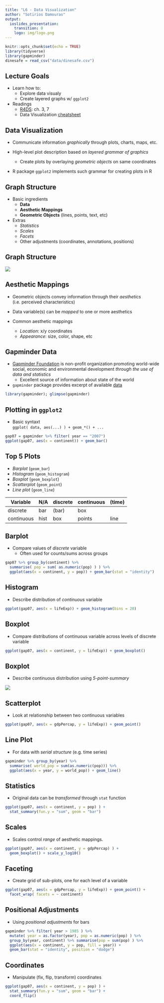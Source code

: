 ```yaml
---
title: "L6 - Data Visualization"
author: "Sotirios Damouras"
output:  
  ioslides_presentation:
    transition: 0
    logo: img/logo.png
---
```


```r
knitr::opts_chunk$set(echo = TRUE)
library(tidyverse)
library(gapminder)
dinesafe = read_csv("data/dinesafe.csv") 
```


## Lecture Goals 

- Learn how to:
    + Explore data visualy
    + Create layered graphs w/ `ggplot2`
    
- Readings 
    + [R4DS](http://r4ds.had.co.nz/): ch. 3, 7
    + Data Visualization [cheatsheet](https://www.rstudio.com/wp-content/uploads/2015/05/ggplot2-cheatsheet.pdf)

## Data Visualization 

- Communicate information *graphically* through plots, charts, maps, etc.

- High-level plot description based on *layered  grammar of graphics*
    + Create plots by overlaying *geometric objects* on same coordinates
    
- R package `ggplot2` implements such grammar for creating plots in R 


    
## Graph Structure

- Basic ingredients
     + **Data** 
     + **Aesthetic Mappings** 
     + **Geometric Objects** (lines, points, text, etc)
- Extras      
     + *Statistics*
     + *Scales*
     + *Facets*
     + Other adjustments (coordinates, annotations, positions)

## Graph Structure

![](img/ggplot-grammar-of-graphics-stack-1.png)
  
## Aesthetic Mappings

- Geometric objects convey information through their *aesthetics* (i.e. perceived characteristics)
  
- Data variable(s) can be *mapped* to one or more aesthetics

- Common aesthetic mappings 
    - *Location*: x/y coordinates
    - *Appearance*: size, color, shape, etc


## Gapminder Data

* [Gapminder Foundation](https://www.gapminder.org/) is non-profit organization promoting world-wide social, economic and environmental development *through the use of data and statistics*
    + Excellent source of information about state of the world

* `gapminder` package provides excerpt of available [data](https://www.gapminder.org/data/)  

```r
library(gapminder); glimpse(gapminder)
```
    
## Plotting in `ggplot2`

- Basic syntaxt  
```ggplot( data, aes(...) ) + geom_*() + ... ```  

```r
gap07 = gapminder %>% filter( year == "2007")
ggplot(gap07, aes(x = continent)) + geom_bar() 
```

## Top 5 Plots 

* *Barplot* (`geom_bar`)
* *Histogram* (`geom_histogram`)
* *Boxplot* (`geom_boxplot`)
* *Scatterplot* (`geom_point`)
* *Line plot* (`geom_line`)
 
| Variable   |  N/A | discrete | continuous | (time)
| --- | --- | --- | --- | --- | 
| discrete | bar | (bar) | box |   |
| continuous  | hist | box | points | line | 


## Barplot 

- Compare values of *discrete* variable 
    + Often used for counts/sums across groups

```r
gap07 %>% group_by(continent) %>% 
  summarise( pop = sum( as.numeric(pop) ) ) %>% 
  ggplot(aes(x = continent, y = pop)) + geom_bar(stat = "identity")
```

## Histogram 

- Describe distribution of *continuous* variable

```r
ggplot(gap07, aes(x = lifeExp)) + geom_histogram(bins = 20)
```

## Boxplot

- Compare distributions of continuous variable across levels of discrete variable

```r
ggplot(gap07, aes(x = continent, y = lifeExp)) + geom_boxplot()
```

## Boxplot

- Describe continuous distribution using *5-point-summary*

![](img/5pt_summary.PNG)


## Scatterplot

* Look at relationship between two continuous variables

```r
ggplot(gap07, aes(x = gdpPercap, y = lifeExp)) + geom_point()
```


## Line Plot

* For data with *serial structure* (e.g. time series)

```r
gapminder %>% group_by(year) %>% 
  summarise( world_pop = sum(as.numeric(pop))) %>% 
  ggplot(aes(x = year, y = world_pop)) + geom_line()
```





## Statistics

- Original data can be *transformed* through `stat` function   
```r
ggplot(gap07, aes(x = continent, y = pop) ) + 
  stat_summary(fun.y = "sum", geom = "bar") 
```


## Scales 

- Scales control *range* of aesthetic mappings. 

```r
ggplot(gap07, aes(x = continent, y = gdpPercap) ) + 
  geom_boxplot() + scale_y_log10()
```

## Faceting

- Create grid of sub-plots, one for each level of a variable

```r
ggplot(gap07, aes(x = gdpPercap, y = lifeExp)) + geom_point() +
  facet_wrap( facets = ~ continent)
```

## Positional Adjustments

* Using *positional adjustments* for bars

```r
gapminder %>% filter( year > 1985 ) %>% 
  mutate( year = as.factor(year), pop = as.numeric(pop) ) %>% 
  group_by(year, continent) %>% summarise(pop = sum(pop) ) %>% 
  ggplot(aes(x = continent, y = pop, fill = year)) + 
  geom_bar(stat = "identity", position = "dodge")
```


## Coordinates

- Manipulate (fix, flip, transform) coordinates

```r
ggplot(gap07, aes(x = continent, y = pop) ) + 
  stat_summary(fun.y = "sum", geom = "bar") + 
  coord_flip()
```
